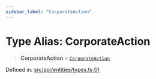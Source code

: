 ```yaml
---
sidebar_label: "CorporateAction"
---
```


# Type Alias: CorporateAction

> **CorporateAction** = [`CorporateAction`](../../CorporateAction/classes/CorporateAction.mdx)

Defined in: [src/api/entities/types.ts:51](https://github.com/PolymeshAssociation/polymesh-sdk/blob/bee6a2fe7a8ce5db42a6982e793782182cde2153/src/api/entities/types.ts#L51)

